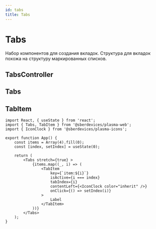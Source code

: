 ```yaml
---
id: tabs
title: Tabs
---
```



# Tabs
Набор компонентов для создания вкладок.
Структура для вкладок похожа на структуру маркированных списков.

## TabsController

<Description name="TabsController" />
<PropsTable name="TabsController" />

## Tabs

<Description name="Tabs" />
<PropsTable name="Tabs" />

## TabItem

<Description name="TabItem" />
<PropsTable name="TabItem" />

```tsx live
import React, { useState } from 'react';
import { Tabs, TabItem } from '@sberdevices/plasma-web';
import { IconClock } from '@sberdevices/plasma-icons';

export function App() {
    const items = Array(4).fill(0);
    const [index, setIndex] = useState(0);

    return (
        <Tabs stretch={true} >
            {items.map((_, i) => (
                <TabItem
                    key={`item:${i}`}
                    isActive={i === index}
                    tabIndex={i}
                    contentLeft={<IconClock color="inherit" />}
                    onClick={() => setIndex(i)}
                >
                    Label
                </TabItem>
            ))}
        </Tabs>
    );
}
```
